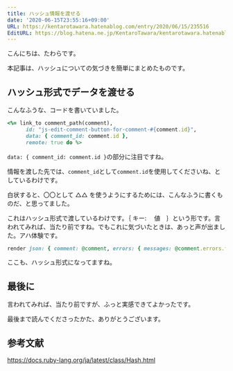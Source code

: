 ```yaml
---
title: ハッシュ情報を渡せる
date: '2020-06-15T23:55:16+09:00'
URL: https://kentarotawara.hatenablog.com/entry/2020/06/15/235516
EditURL: https://blog.hatena.ne.jp/KentaroTawara/kentarotawara.hatenablog.com/atom/entry/26006613585591805
---
```


こんにちは、たわらです。

本記事は、ハッシュについての気づきを簡単にまとめたものです。

## ハッシュ形式でデータを渡せる

こんなふうな、コードを書いていました。

```ruby
<%= link_to comment_path(comment),
      id: "js-edit-comment-button-for-comment-#{comment.id}",
      data: { comment_id: comment.id },
      remote: true do %>
```

`data: { comment_id: comment.id }`の部分に注目ですね。

情報を渡した先では、`comment_id`として`comment.id`を使用してくださいね、としているわけです。

白状すると、〇〇として △△ を使うようにするためには、こんなふうに書くものだ、と思ってました。

これはハッシュ形式で渡しているわけです。｛ キー: 　値　｝という形です。言われてみれば、当たり前ですね。でもこれに気づいたときは、あっと声が出ました。アハ体験です。

```ruby
render json: { comment: @comment, errors: { messages: @comment.errors.full_messages } }
```

ここも、ハッシュ形式になってますね。

## 最後に

言われてみれば、当たり前ですが、ふっと実感できてよかったです。

最後まで読んでくださったかた、ありがとうございます。

## 参考文献

https://docs.ruby-lang.org/ja/latest/class/Hash.html
